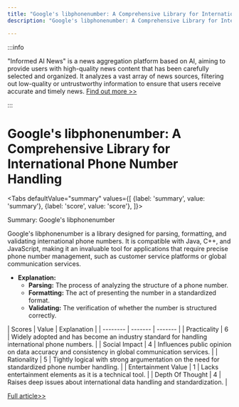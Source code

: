 ```yaml
---
title: "Google's libphonenumber: A Comprehensive Library for International Phone Number Handling"
description: "Google's libphonenumber: A Comprehensive Library for International Phone Number Handling"

---
```



:::info

"Informed AI News" is a news aggregation platform based on AI, aiming to provide users with high-quality news content that has been carefully selected and organized. It analyzes a vast array of news sources, filtering out low-quality or untrustworthy information to ensure that users receive accurate and timely news.  [Find out more >>](/)

:::

# Google's libphonenumber: A Comprehensive Library for International Phone Number Handling


<Tabs
	defaultValue="summary"
	values={[
	{label: 'summary', value: 'summary'},
	{label: 'score', value: 'score'},
]}>
<TabItem value="summary">


Summary: Google's libphonenumber

Google's libphonenumber is a library designed for parsing, formatting, and validating international phone numbers. It is compatible with Java, C++, and JavaScript, making it an invaluable tool for applications that require precise phone number management, such as customer service platforms or global communication services.

* **Explanation:**
  - **Parsing:** The process of analyzing the structure of a phone number.
  - **Formatting:** The act of presenting the number in a standardized format.
  - **Validating:** The verification of whether the number is structured correctly.
</TabItem>
<TabItem value="score">
	| Scores     | Value   | Explanation |
	| -------- | ------- | ------- |
	| Practicality  | 6    | Widely adopted and has become an industry standard for handling international phone numbers.    |
	| Social Impact | 4     | Influences public opinion on data accuracy and consistency in global communication services.    |
	| Rationality    | 5    | Tightly logical with strong argumentation on the need for standardized phone number handling.    |
	| Entertainment Value    | 1    | Lacks entertainment elements as it is a technical tool.    |
	| Depth Of Thought    | 4    | Raises deep issues about international data handling and standardization.    |
</TabItem>
</Tabs>

[Full article>>](https://github.com/google/libphonenumber)

